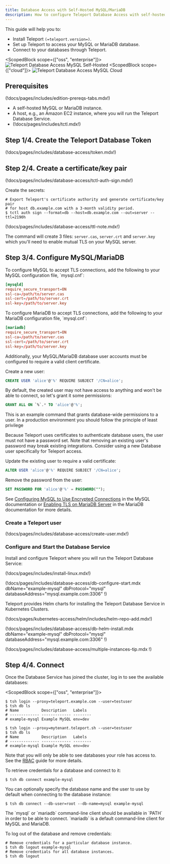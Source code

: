 ```yaml
---
title: Database Access with Self-Hosted MySQL/MariaDB
description: How to configure Teleport Database Access with self-hosted MySQL/MariaDB.
---
```


This guide will help you to:

- Install Teleport `(=teleport.version=)`.
- Set up Teleport to access your MySQL or MariaDB database.
- Connect to your databases through Teleport.

<ScopedBlock scope={["oss", "enterprise"]}>
![Teleport Database Access MySQL Self-Hosted](../../../img/database-access/guides/mysql_selfhosted.png)
</ScopedBlock>
<ScopedBlock scope={["cloud"]}>
![Teleport Database Access MySQL Cloud](../../../img/database-access/guides/mysql_cloud.png)
</ScopedBlock>

## Prerequisites

(!docs/pages/includes/edition-prereqs-tabs.mdx!)

- A self-hosted MySQL or MariaDB instance.
- A host, e.g., an Amazon EC2 instance, where you will run the Teleport Database
  Service.
- (!docs/pages/includes/tctl.mdx!)

## Step 1/4. Create the Teleport Database Token

(!docs/pages/includes/database-access/token.mdx!)

## Step 2/4. Create a certificate/key pair

(!docs/pages/includes/database-access/tctl-auth-sign.mdx!)

Create the secrets:

```code
# Export Teleport's certificate authority and generate certificate/key pair
# for host db.example.com with a 3-month validity period.
$ tctl auth sign --format=db --host=db.example.com --out=server --ttl=2190h
```

(!docs/pages/includes/database-access/ttl-note.mdx!)

The command will create 3 files: `server.cas`, `server.crt` and `server.key`
which you'll need to enable mutual TLS on your MySQL server.

## Step 3/4. Configure MySQL/MariaDB

<Tabs>
<TabItem label="MySQL">
To configure MySQL to accept TLS connections, add the following to your
MySQL configuration file, `mysql.cnf`:

```conf
[mysqld]
require_secure_transport=ON
ssl-ca=/path/to/server.cas
ssl-cert=/path/to/server.crt
ssl-key=/path/to/server.key
```

</TabItem>
<TabItem label="MariaDB">
To configure MariaDB to accept TLS connections, add the following to your
MariaDB configuration file, `mysql.cnf`:

```conf
[mariadb]
require_secure_transport=ON
ssl-ca=/path/to/server.cas
ssl-cert=/path/to/server.crt
ssl-key=/path/to/server.key
```

</TabItem>
</Tabs>

Additionally, your MySQL/MariaDB database user accounts must be configured to require a
valid client certificate.

<Tabs>
<TabItem label="New User">
Create a new user:

```sql
CREATE USER 'alice'@'%' REQUIRE SUBJECT '/CN=alice';
```

By default, the created user may not have access to anything and won't be able
to connect, so let's grant it some permissions:

```sql
GRANT ALL ON `%`.* TO 'alice'@'%';
```

<Admonition type="warning">
This is an example command that grants database-wide permissions to a user.
In a production environment you should follow the principle of least privilege
</Admonition>
</TabItem>
<TabItem label="Existing User">

Because Teleport uses certificates to authenticate database users, the user must
not have a password set. Note that removing an existing user's password may break
existing integrations. Consider using a new Database user specifically for Teleport
access.

Update the existing user to require a valid certificate:

```sql
ALTER USER 'alice'@'%' REQUIRE SUBJECT '/CN=alice';
```

Remove the password from the user:

```sql
SET PASSWORD FOR 'alice'@'%' = PASSWORD("");
```

</TabItem>
</Tabs>

See
[Configuring MySQL to Use Encrypted Connections](https://dev.mysql.com/doc/refman/8.0/en/using-encrypted-connections.html)
in the MySQL documentation or
[Enabling TLS on MariaDB Server](https://mariadb.com/docs/security/encryption/in-transit/enable-tls-server/)
in the MariaDB documentation for more details.

### Create a Teleport user

(!docs/pages/includes/database-access/create-user.mdx!)

### Configure and Start the Database Service

Install and configure Teleport where you will run the Teleport Database Service:

<Tabs>
<TabItem label="Linux Server">

(!docs/pages/includes/install-linux.mdx!)

(!docs/pages/includes/database-access/db-configure-start.mdx dbName="example-mysql" dbProtocol="mysql" databaseAddress="mysql.example.com:3306" !)

</TabItem>
<TabItem label="Kubernetes Cluster">
  Teleport provides Helm charts for installing the Teleport Database Service in Kubernetes Clusters.

  (!docs/pages/kubernetes-access/helm/includes/helm-repo-add.mdx!)

  (!docs/pages/includes/database-access/db-helm-install.mdx dbName="example-mysql" dbProtocol="mysql" databaseAddress="mysql.example.com:3306" !)
</TabItem>
</Tabs>

(!docs/pages/includes/database-access/multiple-instances-tip.mdx !)

## Step 4/4. Connect

Once the Database Service has joined the cluster, log in to see the available
databases:

<ScopedBlock scope={["oss", "enterprise"]}>

```code
$ tsh login --proxy=teleport.example.com --user=testuser
$ tsh db ls
# Name          Description   Labels
# ------------- ------------- --------
# example-mysql Example MySQL env=dev
```

</ScopedBlock>
<ScopedBlock scope={["cloud"]}>

```code
$ tsh login --proxy=mytenant.teleport.sh --user=testuser
$ tsh db ls
# Name          Description   Labels
# ------------- ------------- --------
# example-mysql Example MySQL env=dev
```

</ScopedBlock>

Note that you will only be able to see databases your role has access to. See
the [RBAC](../rbac.mdx) guide for more details.

To retrieve credentials for a database and connect to it:

```code
$ tsh db connect example-mysql
```

You can optionally specify the database name and the user to use by default
when connecting to the database instance:

```code
$ tsh db connect --db-user=root --db-name=mysql example-mysql
```

<Admonition type="note" title="Note">
  The `mysql` or `mariadb` command-line client should be available in `PATH` in order to be
  able to connect. `mariadb` is a default command-line client for MySQL and MariaDB.
</Admonition>

To log out of the database and remove credentials:

```code
# Remove credentials for a particular database instance.
$ tsh db logout example-mysql
# Remove credentials for all database instances.
$ tsh db logout
```
